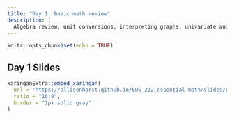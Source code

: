 ```yaml
---
title: "Day 1: Basic math review"
description: |
  Algebra review, unit conversions, interpreting graphs, univariate and multivariate functions, exponentials and logarithms
---
```


```r
knitr::opts_chunk$set(echo = TRUE)
```

## Day 1 Slides


```r
xaringanExtra::embed_xaringan(
  url = "https://allisonhorst.github.io/EDS_212_essential-math/slides/EDS_212_day-1-slides.html",
  ratio = "16:9",
  border = "1px solid gray"
)
```


